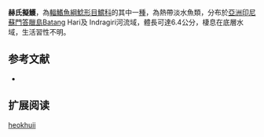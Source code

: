 {{Speciesbox
| name = 赫氏擬鱯
| image = 
| image_width = 250px
| image_caption = 
| status = NE
| status_system = IUCN3.1
| genus = Pseudomystus
| species = heokhuii
| authority = Lim & Ng, 2008
| synonyms = 
}}
'''赫氏擬鱯'''，為[[輻鰭魚綱|輻鰭魚綱]][[鯰形目|鯰形目]][[鱨科|鱨科]]的其中一[[種|種]]，為熱帶淡水魚類，分布於[[亞洲|亞洲]][[印尼|印尼]][[蘇門答臘島|蘇門答臘島]]Batang Hari及 Indragiri河流域，體長可達6.4公分，棲息在底層水域，生活習性不明。

==参考文献==
*{{FishBase_species|genus=Pseudomystus|species=heokhuii|year=2015|month=4}}

== 扩展阅读 ==
{{refbegin}}
{{wikispecies-inline|Pseudomystus heokhuii|赫氏擬鱯}}
{{refend}}
{{Taxonbar|from=Q6429657}}

[[Category:擬鱯屬|heokhuii]]